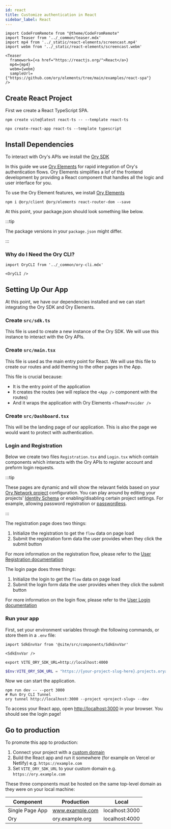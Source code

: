 ```yaml
---
id: react
title: Customize authentication in React
sidebar_label: React
---
```


```mdx-code-block
import CodeFromRemote from "@theme/CodeFromRemote"
import Teaser from '../_common/teaser.mdx'
import mp4 from '../_static/react-elements/screencast.mp4'
import webm from '../_static/react-elements/screencast.webm'

<Teaser
  framework={<a href="https://reactjs.org/">React</a>}
  mp4={mp4}
  webm={webm}
  sampleUrl={"https://github.com/ory/elements/tree/main/examples/react-spa"}
/>
```

## Create React Project

First we create a React TypeScript SPA.


<Tabs>

<TabItem value="vite" label="Vite" default>

```shell
npm create vite@latest react-ts -- --template react-ts
```

</TabItem>

<TabItem value="create-react-app" label="Create React App">

```shell
npx create-react-app react-ts --template typescript
```

</TabItem>
</Tabs>

## Install Dependencies

To interact with Ory's APIs we install the [Ory SDK](https://www.npmjs.com/package/@ory/client)

In this guide we use [Ory Elements](https://github.com/ory/elements) for rapid integration of Ory's authentication flows. Ory
Elements simplifies a lof of the frontend development by providing a React component that handles all the logic and user interface
for you.

To use the Ory Element features, we install [Ory Elements](https://www.npmjs.com/package/@ory/elements)

```shell-session
npm i @ory/client @ory/elements react-router-dom --save
```

At this point, your package.json should look something like below.

:::tip

The package versions in your `package.json` might differ.

:::

<CodeFromRemote
  lang="json"
  title="package.json"
  src="https://raw.githubusercontent.com/ory/elements/main/examples/react-spa/package.json"
/>

### Why do I Need the Ory CLI?

```mdx-code-block
import OryCLI from '../_common/ory-cli.mdx'

<OryCLI />
```

## Setting Up Our App

At this point, we have our dependencies installed and we can start integrating the Ory SDK and Ory Elements.

### Create `src/sdk.ts`

This file is used to create a new instance of the Ory SDK. We will use this instance to interact with the Ory APIs.

<CodeFromRemote
  lang="ts"
  title="src/sdk.ts"
  src="https://raw.githubusercontent.com/ory/elements/main/examples/react-spa/src/sdk.ts"
/>

### Create `src/main.tsx`

This file is used as the main entry point for React. We will use this file to create our routes and add theming to the other pages
in the App.

This file is crucial because:

- It is the entry point of the application
- It creates the routes (we will replace the `<App />` component with the routes)
- And it wraps the application with Ory Elements `<ThemeProvider />`

<CodeFromRemote
  lang="tsx"
  title="src/main.tsx"
  src="https://raw.githubusercontent.com/ory/elements/main/examples/react-spa/src/main.tsx"
/>

### Create `src/Dashboard.tsx`

This will be the landing page of our application. This is also the page we would want to protect with authentication.

<CodeFromRemote
  lang="tsx"
  title="src/Dashboard.tsx"
  src="https://raw.githubusercontent.com/ory/elements/main/examples/react-spa/src/Dashboard.tsx"
/>

### Login and Registration

Below we create two files `Registration.tsx` and `Login.tsx` which contain components which interacts with the Ory APIs to
register account and preform login requests.

:::tip

These pages are dynamic and will show the relavant fields based on your
[Ory Network project](https://www.ory.sh/docs/concepts/project) configuration. You can play around by editing your projects'
[Identity Schema](https://www.ory.sh/docs/kratos/manage-identities/identity-schema) or enabling/disabling certain project
settings. For example, allowing password registration or [passwordless](https://www.ory.sh/docs/kratos/passwordless/webauthn).

:::

The registration page does two things:

1. Initialize the registration to get the `flow` data on page load
2. Submit the registration form data the user provides when they click the submit button

For more information on the registration flow, please refer to the
[User Registration documentation](https://www.ory.sh/docs/kratos/self-service/flows/user-registration)

<CodeFromRemote
  lang="tsx"
  title="src/Registration.tsx"
  src="https://raw.githubusercontent.com/ory/elements/main/examples/react-spa/src/Registration.tsx"
/>

The login page does three things:

1. Initialize the login to get the `flow` data on page load
2. Submit the login form data the user provides when they click the submit button

For more information on the login flow, please refer to the
[User Login documentation](https://www.ory.sh/docs/kratos/self-service/flows/user-login)

<CodeFromRemote
  lang="tsx"
  title="src/Login.tsx"
  src="https://raw.githubusercontent.com/ory/elements/main/examples/react-spa/src/Login.tsx"
/>

### Run your app

First, set your environment variables through the following commands, or store them in a `.env` file:

```mdx-code-block
import SdkEnvVar from '@site/src/components/SdkEnvVar'

<SdkEnvVar />
```

<Tabs>

<TabItem value="unix" label="Unix" default>

```shell-session
export VITE_ORY_SDK_URL=http://localhost:4000
```

</TabItem>
  
<TabItem value="powershell" label="Windows Powershell">

```powershell
$Env:VITE_ORY_SDK_URL = "https://{your-project-slug-here}.projects.oryapis.com"
```

</TabItem>

</Tabs>

Now we can start the application.

```shell-session
npm run dev -- --port 3000
# Run Ory CLI Tunnel
ory tunnel http://localhost:3000 --project <project-slug> --dev
```

To access your React app, open [http://localhost:3000](http://localhost:3000) in your browser. You should see the login page!

## Go to production

To promote this app to production:

1. Connect your project with a [custom domain](../../guides/custom-domains.mdx)
2. Build the React app and run it somewhere (for example on Vercel or Netlify) e.g. `https://example.com`
3. Set `VITE_ORY_SDK_URL` to your custom domain e.g. `https://ory.example.com`

These three components must be hosted on the same top-level domain as they were on your local machine:

| Component       | Production      | Local          |
| --------------- | --------------- | -------------- |
| Single Page App | www.example.com | localhost:3000 |
| Ory             | ory.example.org | localhost:4000 |
